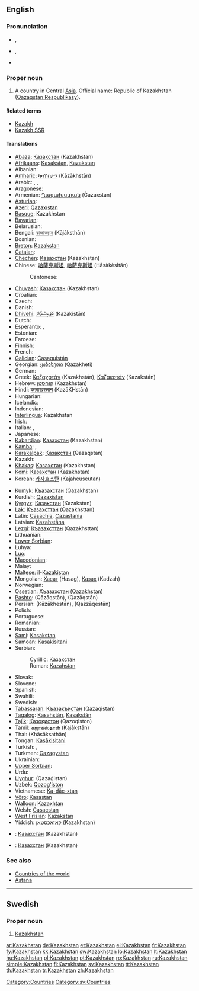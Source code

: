 ==English==
{{wikipedia}}

===Pronunciation===
* {{a|UK}} {{IPA|/ˈkæzəkstæn/|/ˈkɑːzəkstɑːn/}}, {{SAMPA|/"k{z@kst{n/|/"kA:z@kstA:n/}}
* {{a|US}} {{IPA|/ˈkɑzəkˌstæn/}}, {{SAMPA|/"kAz@k%st{n/}}
* {{rhymes|æn}}

===Proper noun===
{{en-proper noun}}

# A country in Central [[Asia]]. Official name: Republic of Kazakhstan ([[Qazaqstan Respublikasy]]).

====Related terms====
* [[Kazakh]]
* [[Kazakh SSR]]

====Translations====
{{trans-top|country in Central Asia}}
* [[Abaza]]: [[Казахстан]] (Kazakhstan)
* [[Afrikaans]]: [[Kasakstan]], [[Kazakstan]]
* Albanian: {{t-|sq|Kazakistan|xs=Albanian}}
* [[Amharic]]: [[ካዛኽስታን]] (Kāzākhstān)
* Arabic: {{t-|ar|كازاخستان|m|tr=Kazakhistān|sc=Arab}}, {{t-|ar|قازاقستان|m|tr=Qazaqistān|sc=Arab}}, {{t-|ar|كازخستان|tr=Kazakhistān|sc=Arab}}
* [[Aragonese]]: {{t|an|Kasajstán|xs=Aragonese}}
* Armenian: [[Ղազախստան]] (Ġazaxstan)
* [[Asturian]]: {{t|ast|Kazakhistán|xs=Asturian}}
* [[Azeri]]: [[Qazaxıstan]]
* [[Basque]]: Kazakhstan
* [[Bavarian]]: {{tø|bar|Kasachstan}}
* Belarusian: {{t-|be|Казахстан|tr=Kazakhstan|sc=Cyrl|xs=Belarusian}}
* Bengali: [[কাজাকস্থান]] (Kājāksthān)
* Bosnian: {{t-|bs|Kazahstan|m}}
* [[Breton]]: [[Kazakstan]]
* [[Catalan]]: {{t-|ca|Kazakhstan}}
* [[Chechen]]: [[Казахстан]] (Kazakhstan)
* Chinese: [[哈薩克斯坦]], [[哈萨克斯坦]] (Hāsàkèsītǎn)
*: Cantonese: {{tø|yue|哈薩克斯坦|sc=Hani|xs=Cantonese}}
* [[Chuvash]]: [[Казахстан]] (Kazakhstan)
* Croatian: {{t-|hr|Kazahstan|m}}
* Czech: {{t-|cs|Kazachstán}}
* Danish: {{t-|da|Kasakhstan}}
* [[Dhivehi]]: [[ކަޒަކިސްތާން]] (Każakistān)
* Dutch: {{t+|nl|Kazachstan}}
* Esperanto: {{t-|eo|Kazaĥio|xs=Esperanto}}, {{t-|eo|Kazaĥstano|xs=Esperanto}}
* Estonian: {{t-|et|Kasahstan}}
* Faroese: {{t-|fo|Kasakstan|xs=Faroese}}
* Finnish: {{t+|fi|Kazakstan}}
* French: {{t+|fr|Kazakhstan|m}}
* [[Galician]]: [[Casaquistán]]
* Georgian: [[ყაზახეთი]] (Qazakheti)
* German: {{t+|de|Kasachstan|n}}
* Greek: [[Καζαχστάν]] (Kazakhstán), [[Καζακστάν]] (Kazakstán) {{n}}
* Hebrew: [[קזחסטן]] (Kazakhstan)
* Hindi: [[कज़ाख़स्तान]] (KazāKHstān)
* Hungarian: {{t+|hu|Kazahsztán}}
* Icelandic: {{t+|is|Kasakstan}}
* Indonesian: {{t-|id|Kazakhstan|xs=Indonesian}}
* [[Interlingua]]: Kazakhstan
* Irish: {{t|ga|Casacstáin|f|alt=an Chasacstáin|xs=Irish}}
* Italian: {{t-|it|Kazakistan|m}}, {{t-|it|Kazakstan|m}}
* Japanese: {{t+|ja|カザフスタン|tr=Kazafusutan|sc=Jpan}}
* [[Kabardian]]: [[Казахстан]] (Kazakhstan)
* [[Kamba]]: {{tø|kam|Kazakstan}},  {{tø|kam|Kazakstan}}
* [[Karakalpak]]: [[Қазақстан]] (Qazaqstan)
* Kazakh: {{t-|kk|Қазақстан|tr=Qazaqstan|sc=Cyrl|xs=Kazakh}}
* [[Khakas]]: [[Казахстан]] (Kazakhstan)
* [[Komi]]: [[Казахстан]] (Kazakhstan)
* Korean: [[카자흐스탄]] (Kajaheuseutan)
{{trans-mid}}
* [[Kumyk]]: [[Къазахстан]] (Qazakhstan)
* Kurdish: [[Qazaxîstan]]
* [[Kyrgyz]]: [[Казакстан]] (Kazakstan)
* [[Lak]]: [[Къазахсттан]] (Qazakhsttan)
* Latin: [[Casachia]], [[Cazastania]]
* Latvian: [[Kazahstāna]]
* [[Lezgi]]: [[Къазахсттан]] (Qazakhsttan)
* Lithuanian: {{t+|lt|Kazachstanas|xs=Lithuanian}}
* [[Lower Sorbian]]: {{l|dsb|Kazachstan}} {{m}}
* Luhya: {{tø|luy|Kazakstan}}
* [[Luo]]: {{tø|luo|Kazakstan}}
* [[Macedonian]]: {{t-|mk|Казахстан|m|tr=Kazahstán|sc=Cyrl|xs=Macedonian}}
* Malay: {{t-|ms|Kazakhstan|xs=Malay}}
* Maltese: il-[[Każakistan]]
* Mongolian: [[Хасаг]] (Hasag), [[Казах]] (Kadzah)
* Norwegian: {{t+|no|Kasakhstan}}
* [[Ossetian]]: [[Хъазахстан]] (Qazakhstan)
* [[Pashto]]: {{ps-Arab|[[قازاقستان]]}} (Qāzāqstān), {{ps-Arab|[[قزاقستان]]}} (Qazāqstān)
* Persian: {{fa-Arab|[[کازاخستان]]}} (Kāzākhestān), {{fa-Arab|[[قزاقستان]]}} (Qazzāqestān)
* Polish: {{t+|pl|Kazachstan}}
* Portuguese: {{t+|pt|Cazaquistão}}
* Romanian: {{t+|ro|Kazahstan|n}}
* Russian: {{t+|ru|Казахстан|m|tr=Kazakhstán|sc=Cyrl}}
* [[Sami]]: [[Kasakstan]]
* Samoan: [[Kasakisitani]]
* Serbian:
*: Cyrillic: [[Казахстан#Serbian|Казахстан]] {{m}}
*: Roman: [[Kazahstan#Serbian|Kazahstan]] {{m}}
* Slovak: {{t-|sk|Kasachstan}}
* Slovene: {{t+|sl|Kazahstan}}
* Spanish: {{t+|es|Kazajistán|m}}
* Swahili: {{t+|sw|Kazakhstan|xs=Swahili}}
* Swedish: {{t+|sv|Kazakstan}}
* [[Tabassaran]]: [[Къазакъистан]] (Qazaqistan)
* [[Tagalog]]: [[Kasahstán]], [[Kasakstán]]
* [[Tajik]]: [[Қазоқистон]] (Qazoqiston)
* [[Tamil]]: [[கஜாக்ஸ்தான்]] (Kajākstān)
* Thai: {{Thai|[[คาซัคสถาน]]}} (Khāsâksathān)
* Tongan: [[Kasākisitani]]
* Turkish: {{t+|tr|Kazakistan}}, {{t-|tr|Kazakeli}}
* Turkmen: [[Gazagystan]]
* Ukrainian: {{t+|uk|Казахстан|tr=Kazakhstan|sc=Cyrl|xs=Ukrainian}}
* [[Upper Sorbian]]: {{l|hsb|Kazachstan}} {{m}}
* Urdu: {{t-|ur|قزاقستان|tr=Qazāqistān|sc=ur-Arab|xs=Urdu}}
* [[Uyghur]]: {{ug-Arab|[[ﻗﺎﺯﺍﻏﯩﺴﺘﺎﻥ]]}} (Qazaġistan)
* Uzbek: [[Qozog'iston]]
* Vietnamese: [[Ka-dắc-xtan]]
* [[Võro]]: [[Kasastan]]
* [[Walloon]]: [[Kazaxhtan]]
* Welsh: [[Casacstan]]
* [[West Frisian]]: [[Kazakstan]]
* Yiddish: [[קאַזאַכסטאַן]] (Kazakhstan)
{{trans-bottom}}

{{checktrans-top}}
* {{ttbc|Northern Altai}}: [[Казахстан]] (Kazakhstan)
{{checktrans-mid}}
* {{ttbc|Southern Altai}}: [[Казахстан]] (Kazakhstan)
{{checktrans-bottom}}

===See also===
* [[Appendix:Countries of the world|Countries of the world]]
* [[Astana]]

[[Category:Countries]]

----

==Swedish==

===Proper noun===
{{infl|sv|proper noun}}

# [[#English|Kazakhstan]]

[[Category:sv:Countries]]

[[ar:Kazakhstan]]
[[de:Kazakhstan]]
[[et:Kazakhstan]]
[[el:Kazakhstan]]
[[fr:Kazakhstan]]
[[fy:Kazakhstan]]
[[kk:Kazakhstan]]
[[sw:Kazakhstan]]
[[lo:Kazakhstan]]
[[lt:Kazakhstan]]
[[hu:Kazakhstan]]
[[pl:Kazakhstan]]
[[pt:Kazakhstan]]
[[ro:Kazakhstan]]
[[ru:Kazakhstan]]
[[simple:Kazakhstan]]
[[fi:Kazakhstan]]
[[sv:Kazakhstan]]
[[tt:Kazakhstan]]
[[th:Kazakhstan]]
[[tr:Kazakhstan]]
[[zh:Kazakhstan]]